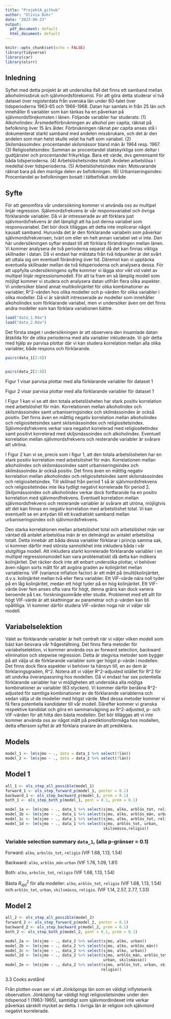 ---
title: "ProjektA_github"
author: "Olivia Buhr"
date: "2023-09-23"
output:
  pdf_document: default
  html_document: default
---


```{r setup, include=FALSE}

knitr::opts_chunk$set(echo = FALSE)
library(tidyverse)
library(car)
library(olsrr)

```

\renewcommand{\tablename}{Tabell}
\renewcommand{\figurename}{Figur}

## Inledning

Syftet med detta projekt är att undersöka ifall det finns ett samband mellan alkoholmissbruk och självmordsförekomst. För att göra detta studerar vi två dataset över registerdata från svenska län under 60-talet över tidsperioderna 1963-65 och 1966-1968. Datan har samlats in från 25 län och innehåller 6 variabler som kan tänkas ha en påverkan på självmordsförekomsten i länen. Följande variabler har studerats: 
(1) Alkoholindex: Årsmedelförbrukningen av alkohol per capita, räknat på befolkning över 15 års ålder. Förbrukningen räknat per capita anses stå i dokumenterat starkt samband med andelen missbrukare, och det är den andelen som man helst skulle velat ha haft som variabel. (2) Skilsmässoindex: procentandel skilsmässor bland män år 1964 resp. 1967. (3) Religiositetsindex: Summan av procentandel statskyrkliga som deltar i gudtjänster och procentandel frikyrkliga. Bara ett värde, dvs gemensamt för båda tidsperioderna. (4) Arbetslöshetsindex totalt: Andelen arbetslösa i medeltal över tidsperioderna. (5) Arbetslöshetsindex män: Motsvarande räknat bara på den manliga delen av befolkningen. (6) Urbaniseringsindex: Procentandel av befolkningen bosatt i tätbefolkat område


## Syfte 
För att genomföra vår undersökning kommer vi använda oss av multipel linjär regression. Självmordsfrekvens är vår responsvariabel och övriga förklarande variabler. Då vi är intresserade av att förklara just självmordsfrekvens är det lämpligt att ha just denna variabel som responsvariabel. Det bör dock tilläggas att detta inte implicerar något kausalt samband. Huruvida det är den förklarande variabeln som påverkar självmordsfrekvensen, tvärt om eller en helt annan variabel vet vi inte. Den här undersökningen syftar endast till att förklara förändringen mellan länen. Vi kommer analysera de två perioderna separat då det kan finnas viktiga skillnader i datan. Då vi endast har mätdata från två tidpunkter är det svårt att uttala sig om eventuell förändring över tid. Däremot kan vi upptäcka eventuella skillnader mellan de två tidsperioderna och analysera dessa. För att uppfylla undersökningens syfte kommer vi lägga stor vikt vid valet av multipel linjär regressionsmodell. För att ta fram en så lämplig modell som möjligt kommer vi studera och analysera datan utifrån flera olika aspekter. Vi undersöker bland annat multikolinjäritet för olika kombinationer av variabler, R^2-värden hos olika modeller och p-värden för olika variabler i olika modeller. Då vi är särskilt intresserade av modeller som innehåller alkoholindex som förklarande variabel, men vi undersöker även om det finns andra modeller som kan förklara variationen bättre. 



```{r}

load("data_1.Rda")
load("data_2.Rda")

``` 


Det första steget i undersökningen är att observera den insamlade datan åtskilda för de olika perioderna med alla variabler inkluderade. Vi gör detta med hjälp av parvisa plottar där vi kan studera korrelation mellan alla olika variabler, både respons och förklarande. 


```{r, fig.cap = "Parvisa variabelsamband"}
pairs(data_1[2:8])


pairs(data_2[2:8])

```

Figur 1 visar parvisa plottar med alla förklarande variabler för dataset 1

Figur 2 visar parvisa plottar med alla förklarande variabler för dataset 1

I Figur 1 kan vi se att den totala arbetslösheten har stark positiv korrelation med arbetslöshet för män. Korrelationen mellan alkoholindex och skilsmässoindex samt urbaniseringsindex och skilmässoindex är också positiv. Det finns även en måttlig negativ korrelation mellan alkoholindex och religiositetsindex samt skilsmässoindex och religiositetsindex. Självmordsfrekvens verkar vara negativt korrelerad med religiositetindex samt positivt korrelerad med skiljsmässoindex och alkoholindex. Eventuell korrelation mellan självmordsfrekvens och resterande variabler är svårare att utröna.

I Figur 2 kan vi se, precis som i figur 1, att den totala arbetslösheten har en stark positiv korrelation med arbetslöshet för män. Korrelationen mellan alkoholindex och skilsmässoindex samt urbaniseringsindex och skilmässoindex är också positiv. Det finns även en måttlig negativ korrelation mellan alkoholindex och religiositetsindex samt skilsmässoindex och religiositetsindex. Till skillnad från period 1 så är självmordsfrekvens och religiositetindex inte lika tydligt negativt korrelerade för period 2. Skiljsmässoindex och alkoholindex verkar dock fortfarande ha en positiv korrelation med självmordfrekvens. Eventuell korrelation mellan självmordsfrekvens och resterande variabler är svårare att utröna, möjligtvis att det kan finnas en negativ korrelation med arbetslöshet total. Vi kan eventuellt se en antydan till ett kvadratiskt samband mellan urbaniseringsindex och självmordsfrekvens. 

Den starka korrelationen mellan arbetslöshet total och arbetslöshet män var väntad då antalet arbetslösa män är en delmängd av antalet arbetslösa totalt. Detta innebär att båda dessa variabler förklarar i princip samma sak, vi kommer därför med största sannolikhet inte inkludera båda i vår slutgiltiga modell. Att inkludera starkt korrelerade förklarande variabler i en multipel regressionsmodell kan vara problematiskt då detta kan indikera kolinjäritet. Det räcker dock inte att enbart undersöka plottar, vi behöver även någon sorts mått för att avgöra graden av kolinjäritet mellan variablerna. VIF (variance inflation factor) är ett mått på (multi)kolinjäritet, d.v.s. kolinjäritet mellan två eller flera variabler. Ett VIF-värde nära noll tyder på en låg kolinjäritet, medan ett högt tyder på en hög kolinjäritet. Ett VIF-värde över fem anses ofta vara för högt, denna gräns kan dock variera beroende på t.ex. forskningsområde eller studie. Problemet med ett allt för högt VIF-värde är att skattningar av parametrar och p-värden kan bli opålitliga. Vi kommer därför studera VIF-värden noga när vi väljer vår modell. 


## Variabelselektion 
Valet av förklarande variabler är helt centralt när vi väljer vilken modell som bäst kan besvara vår frågeställning. Det finns flera metoder för variabelselektion, vi kommer använda oss av forward selection, backward elimination och stepwise regression. Detta är stegvisa metoder som bygger på att välja ut de förklarande variabler som ger högst p-värde i modellen. Det finns dock flera aspekter vi behöver ta hänsyn till, en av dem är förklaringsgraden, R^2. Notera att vi väljer R^2-adjusted istället för R^2 för att undvika överanpassning hos modellen. Då vi endast har sex potentiella förklarande variabler har vi möjligheten att undersöka alla möjliga kombinationer av variabler (63 stycken). Vi kommer därför beräkna R^2-adjusted för samtliga kombinationer av de förklarande variablerna och sedan välja ut de modeller med högst värde. 
Med dessa metoder kommer vi få flera potentiella kandidater till vår modell. Därefter kommer vi granska respektive kandidat och göra en sammanvägning av R^2-adjusted, p- och VIF-värden för att hitta den bästa modellen. Det bör tilläggas att vi inte kommer använda oss av något mått på prediktionsförmåga hos modellen, detta eftersom syftet är att förklara snarare än att prediktera.



## Models
```{r}
model_1 <- lm(sjmo ~ ., data = data_1 %>% select(!län))
model_2 <- lm(sjmo ~ ., data = data_2 %>% select(!län))
```

## Model 1
```{r}
all_1 <- ols_step_all_possible(model_1)
forward_1 <- ols_step_forward_p(model_1, penter = 0.1)
backward_1 <- ols_step_backward_p(model_1, prem = 0.1)
both_1 <- ols_step_both_p(model_1, pent = 0.1, prem = 0.1)
```

```{r}
model_1a <- lm(sjmo ~ ., data_1 %>% select(sjmo, alko, arblös_tot, religio))  # forward
model_1b <- lm(sjmo ~ ., data_1 %>% select(sjmo, alko, arblös_män, urban))    # backward
model_1c <- lm(sjmo ~ ., data_1 %>% select(sjmo, alko, arblös_tot, religio))  # both
model_1d <- lm(sjmo ~ ., data_1 %>% select(sjmo, arblös_tot, urban,
                                           skilsmässo,religio))               # r sq adj


```


### Variable selection summary `data_1`, (alla p-gränser = 0.1)

  Forward: `alko`, `arbslös_tot`, `religio` (VIF 1.68, 1.13, 1.54)
  
  Backward: `alko`, `arblös_män` `urban` (VIF 1.76, 1.09, 1.81)
  
  Both: `alko`, `arbslös_tot`, `religio` (VIF 1.68, 1.13, 1.54)
  
  Bästa $R_{ajd}^2$ för alla modeller: `alko`, `arblös_tot`, `religio` (VIF 1.68, 1.13, 1.54)\
  och `arblös_tot`, `urban`, `skilsmässo`, `religio`. (VIF 1.14, 2.57, 2.77, 1.33)



## Model 2
```{r}
all_2 <- ols_step_all_possible(model_2)
forward_2 <- ols_step_forward_p(model_2, penter = 0.1)
backward_2 <- ols_step_backward_p(model_2, prem = 0.1)
both_2 <- ols_step_both_p(model_2, pent = 0.1, prem = 0.1)
```

```{r}
model_2a <- lm(sjmo ~ ., data_2 %>% select(sjmo, alko, urban))          # forward
model_2b <- lm(sjmo ~ ., data_2 %>% select(sjmo, alko, arblös_män))     # backward
model_2c <- lm(sjmo ~ ., data_2 %>% select(sjmo, alko, urban))          # both
model_2d <- lm(sjmo ~ ., data_2 %>% select(sjmo, arblös_män, arblös_tot, alko,
                                           urban, skilsmässo))          # r sq adj
model_2e <- lm(sjmo ~ ., data_2 %>% select(sjmo, arblös_tot, urban, skilsmässo,
                                          religio))                     # r sq adj


```

3.3 Cooks avstånd 

Från plotten ovan ser vi att Jönköpings län som en väldigt inflytelserik
observation. Jönköping har väldigt högt religiositetsindex under den tidsperiod 1 (1963-1965), samtidigt som självmordindexet inte verkar påverkas särskilt mycket av detta. I övriga län är religion och självmord negativt korrelerade.






